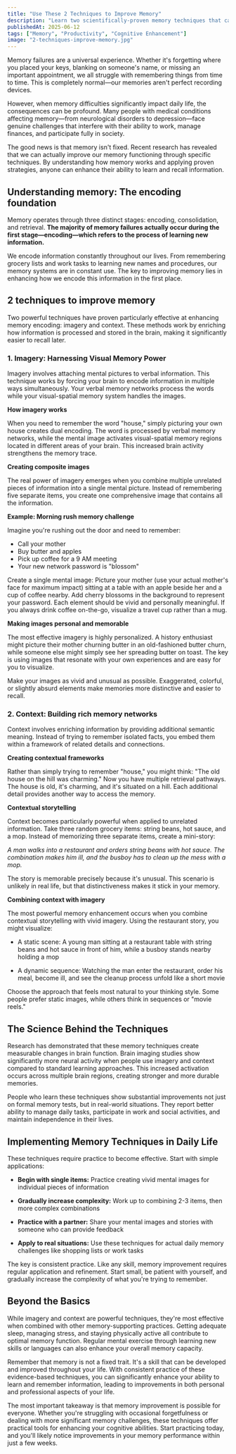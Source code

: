 ```yaml
---
title: "Use These 2 Techniques to Improve Memory"
description: "Learn two scientifically-proven memory techniques that can dramatically improve your ability to remember information. Discover how imagery and context methods work and get practical examples you can use immediately."
publishedAt: 2025-06-12
tags: ["Memory", "Productivity", "Cognitive Enhancement"]
image: "2-techniques-improve-memory.jpg"
---
```



<BlogPageLayout frontmatter={frontmatter}>

Memory failures are a universal experience. Whether it's forgetting where you placed your keys, blanking on someone's name, or missing an important appointment, we all struggle with remembering things from time to time. This is completely normal—our memories aren't perfect recording devices.

However, when memory difficulties significantly impact daily life, the consequences can be profound. Many people with medical conditions affecting memory—from neurological disorders to depression—face genuine challenges that interfere with their ability to work, manage finances, and participate fully in society.

The good news is that memory isn't fixed. Recent research has revealed that we can actually improve our memory functioning through specific techniques. By understanding how memory works and applying proven strategies, anyone can enhance their ability to learn and recall information.

## Understanding memory: The encoding foundation

Memory operates through three distinct stages: encoding, consolidation, and retrieval. **The majority of memory failures actually occur during the first stage—encoding—which refers to the process of learning new information.**

We encode information constantly throughout our lives. From remembering grocery lists and work tasks to learning new names and procedures, our memory systems are in constant use. The key to improving memory lies in enhancing how we encode this information in the first place.

## 2 techniques to improve memory

Two powerful techniques have proven particularly effective at enhancing memory encoding: imagery and context. These methods work by enriching how information is processed and stored in the brain, making it significantly easier to recall later.

### 1. Imagery: Harnessing Visual Memory Power

Imagery involves attaching mental pictures to verbal information. This technique works by forcing your brain to encode information in multiple ways simultaneously. Your verbal memory networks process the words while your visual-spatial memory system handles the images.

**How imagery works**

When you need to remember the word "house," simply picturing your own house creates dual encoding. The word is processed by verbal memory networks, while the mental image activates visual-spatial memory regions located in different areas of your brain. This increased brain activity strengthens the memory trace.

**Creating composite images**

The real power of imagery emerges when you combine multiple unrelated pieces of information into a single mental picture. Instead of remembering five separate items, you create one comprehensive image that contains all the information.

**Example: Morning rush memory challenge**

Imagine you're rushing out the door and need to remember:

- Call your mother
- Buy butter and apples
- Pick up coffee for a 9 AM meeting
- Your new network password is "blossom"

Create a single mental image: Picture your mother (use your actual mother's face for maximum impact) sitting at a table with an apple beside her and a cup of coffee nearby. Add cherry blossoms in the background to represent your password. Each element should be vivid and personally meaningful. If you always drink coffee on-the-go, visualize a travel cup rather than a mug.

**Making images personal and memorable**

The most effective imagery is highly personalized. A history enthusiast might picture their mother churning butter in an old-fashioned butter churn, while someone else might simply see her spreading butter on toast. The key is using images that resonate with your own experiences and are easy for you to visualize.

Make your images as vivid and unusual as possible. Exaggerated, colorful, or slightly absurd elements make memories more distinctive and easier to recall.

### 2. Context: Building rich memory networks

Context involves enriching information by providing additional semantic meaning. Instead of trying to remember isolated facts, you embed them within a framework of related details and connections.

**Creating contextual frameworks**

Rather than simply trying to remember "house," you might think: "The old house on the hill was charming." Now you have multiple retrieval pathways. The house is old, it's charming, and it's situated on a hill. Each additional detail provides another way to access the memory.

**Contextual storytelling**

Context becomes particularly powerful when applied to unrelated information. Take three random grocery items: string beans, hot sauce, and a mop. Instead of memorizing three separate items, create a mini-story:

_A man walks into a restaurant and orders string beans with hot sauce. The combination makes him ill, and the busboy has to clean up the mess with a mop._

The story is memorable precisely because it's unusual. This scenario is unlikely in real life, but that distinctiveness makes it stick in your memory.

**Combining context with imagery**

The most powerful memory enhancement occurs when you combine contextual storytelling with vivid imagery. Using the restaurant story, you might visualize:

- A static scene: A young man sitting at a restaurant table with string beans and hot sauce in front of him, while a busboy stands nearby holding a mop

- A dynamic sequence: Watching the man enter the restaurant, order his meal, become ill, and see the cleanup process unfold like a short movie

Choose the approach that feels most natural to your thinking style. Some people prefer static images, while others think in sequences or "movie reels."

## The Science Behind the Techniques

Research has demonstrated that these memory techniques create measurable changes in brain function. Brain imaging studies show significantly more neural activity when people use imagery and context compared to standard learning approaches. This increased activation occurs across multiple brain regions, creating stronger and more durable memories.

People who learn these techniques show substantial improvements not just on formal memory tests, but in real-world situations. They report better ability to manage daily tasks, participate in work and social activities, and maintain independence in their lives.

## Implementing Memory Techniques in Daily Life

These techniques require practice to become effective. Start with simple applications:

- **Begin with single items:** Practice creating vivid mental images for individual pieces of information

- **Gradually increase complexity:** Work up to combining 2-3 items, then more complex combinations

- **Practice with a partner:** Share your mental images and stories with someone who can provide feedback

- **Apply to real situations:** Use these techniques for actual daily memory challenges like shopping lists or work tasks

The key is consistent practice. Like any skill, memory improvement requires regular application and refinement. Start small, be patient with yourself, and gradually increase the complexity of what you're trying to remember.

## Beyond the Basics

While imagery and context are powerful techniques, they're most effective when combined with other memory-supporting practices. Getting adequate sleep, managing stress, and staying physically active all contribute to optimal memory function. Regular mental exercise through learning new skills or languages can also enhance your overall memory capacity.

Remember that memory is not a fixed trait. It's a skill that can be developed and improved throughout your life. With consistent practice of these evidence-based techniques, you can significantly enhance your ability to learn and remember information, leading to improvements in both personal and professional aspects of your life.

The most important takeaway is that memory improvement is possible for everyone. Whether you're struggling with occasional forgetfulness or dealing with more significant memory challenges, these techniques offer practical tools for enhancing your cognitive abilities. Start practicing today, and you'll likely notice improvements in your memory performance within just a few weeks.

<PodcastSummariesAd />

</BlogPageLayout>
